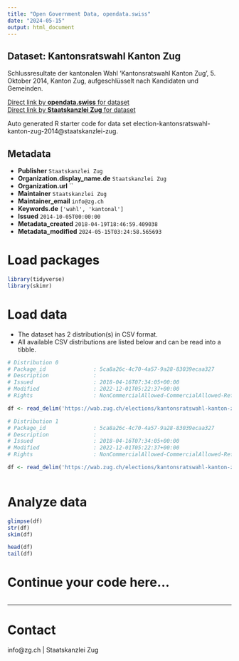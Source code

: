 ```yaml
---
title: "Open Government Data, opendata.swiss"
date: "2024-05-15"
output: html_document
---
```


## Dataset: Kantonsratswahl Kanton Zug

Schlussresultate der kantonalen Wahl 'Kantonsratswahl Kanton Zug', 5. Oktober 2014, Kanton Zug, aufgeschlüsselt nach Kandidaten und Gemeinden.

[Direct link by **opendata.swiss** for dataset](https://opendata.swiss/de/dataset/kantonsratswahl-kanton-zug1)<br>
[Direct link by **Staatskanzlei Zug** for dataset](https://wab.zug.ch/elections/kantonsratswahl-kanton-zug-2014/data)

Auto generated R starter code for data set election-kantonsratswahl-kanton-zug-2014@staatskanzlei-zug.

## Metadata

- **Publisher** `Staatskanzlei Zug`
- **Organization.display_name.de** `Staatskanzlei Zug`
- **Organization.url** ``
- **Maintainer** `Staatskanzlei Zug`
- **Maintainer_email** `info@zg.ch`
- **Keywords.de** `['wahl', 'kantonal']`
- **Issued** `2014-10-05T00:00:00`
- **Metadata_created** `2018-04-19T18:46:59.409038`
- **Metadata_modified** `2024-05-15T03:24:58.565693`


# Load packages

```r

library(tidyverse)
library(skimr)

```

# Load data

-   The dataset has 2 distribution(s) in CSV format.
-   All available CSV distributions are listed below and can be read into a tibble.

```r

# Distribution 0
# Package_id               : 5ca8a26c-4c70-4a57-9a28-83039ecaa327
# Description              : 
# Issued                   : 2018-04-16T07:34:05+00:00
# Modified                 : 2022-12-01T05:22:37+00:00
# Rights                   : NonCommercialAllowed-CommercialAllowed-ReferenceRequired

df <- read_delim('https://wab.zug.ch/elections/kantonsratswahl-kanton-zug-2014/data-csv')

# Distribution 1
# Package_id               : 5ca8a26c-4c70-4a57-9a28-83039ecaa327
# Description              : 
# Issued                   : 2018-04-16T07:34:05+00:00
# Modified                 : 2022-12-01T05:22:37+00:00
# Rights                   : NonCommercialAllowed-CommercialAllowed-ReferenceRequired

df <- read_delim('https://wab.zug.ch/elections/kantonsratswahl-kanton-zug-2014/data-parties-csv')



```

# Analyze data

```r

glimpse(df)
str(df)
skim(df)

head(df)
tail(df)

```

# Continue your code here...

```r

```

------------------------------------------------------------------------

# Contact

info@zg.ch | Staatskanzlei Zug
